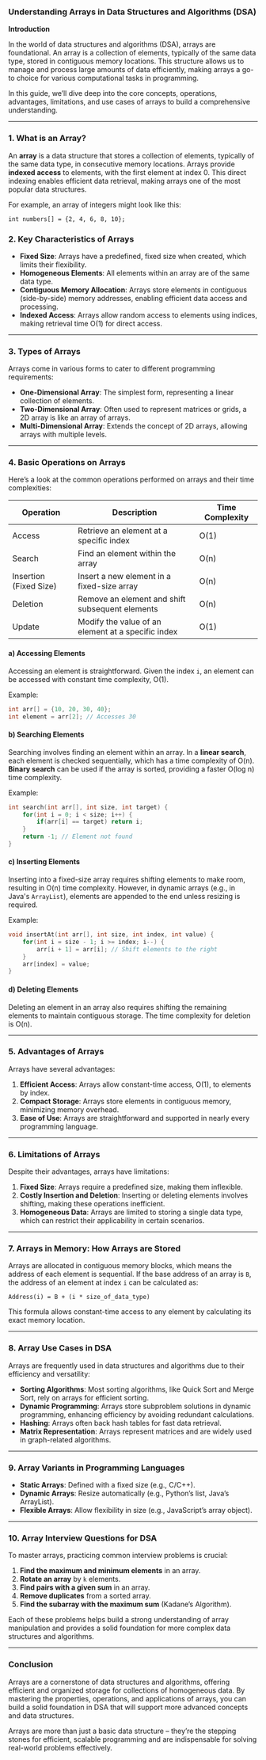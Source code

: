 ### Understanding Arrays in Data Structures and Algorithms (DSA)

**Introduction**

In the world of data structures and algorithms (DSA), arrays are foundational. An array is a collection of elements, typically of the same data type, stored in contiguous memory locations. This structure allows us to manage and process large amounts of data efficiently, making arrays a go-to choice for various computational tasks in programming.

In this guide, we’ll dive deep into the core concepts, operations, advantages, limitations, and use cases of arrays to build a comprehensive understanding.

---

### 1. What is an Array?

An **array** is a data structure that stores a collection of elements, typically of the same data type, in consecutive memory locations. Arrays provide **indexed access** to elements, with the first element at index 0. This direct indexing enables efficient data retrieval, making arrays one of the most popular data structures.

For example, an array of integers might look like this:

```
int numbers[] = {2, 4, 6, 8, 10};
```

### 2. Key Characteristics of Arrays

- **Fixed Size**: Arrays have a predefined, fixed size when created, which limits their flexibility.
- **Homogeneous Elements**: All elements within an array are of the same data type.
- **Contiguous Memory Allocation**: Arrays store elements in contiguous (side-by-side) memory addresses, enabling efficient data access and processing.
- **Indexed Access**: Arrays allow random access to elements using indices, making retrieval time O(1) for direct access.

---

### 3. Types of Arrays

Arrays come in various forms to cater to different programming requirements:

- **One-Dimensional Array**: The simplest form, representing a linear collection of elements.
- **Two-Dimensional Array**: Often used to represent matrices or grids, a 2D array is like an array of arrays.
- **Multi-Dimensional Array**: Extends the concept of 2D arrays, allowing arrays with multiple levels.

---

### 4. Basic Operations on Arrays

Here’s a look at the common operations performed on arrays and their time complexities:

| Operation            | Description                                         | Time Complexity |
|----------------------|-----------------------------------------------------|-----------------|
| Access               | Retrieve an element at a specific index             | O(1)            |
| Search               | Find an element within the array                    | O(n)            |
| Insertion (Fixed Size) | Insert a new element in a fixed-size array        | O(n)            |
| Deletion             | Remove an element and shift subsequent elements     | O(n)            |
| Update               | Modify the value of an element at a specific index  | O(1)            |

#### a) **Accessing Elements**

Accessing an element is straightforward. Given the index `i`, an element can be accessed with constant time complexity, O(1).

Example:
```cpp
int arr[] = {10, 20, 30, 40};
int element = arr[2]; // Accesses 30
```

#### b) **Searching Elements**

Searching involves finding an element within an array. In a **linear search**, each element is checked sequentially, which has a time complexity of O(n). **Binary search** can be used if the array is sorted, providing a faster O(log n) time complexity.

Example:
```cpp
int search(int arr[], int size, int target) {
    for(int i = 0; i < size; i++) {
        if(arr[i] == target) return i;
    }
    return -1; // Element not found
}
```

#### c) **Inserting Elements**

Inserting into a fixed-size array requires shifting elements to make room, resulting in O(n) time complexity. However, in dynamic arrays (e.g., in Java's `ArrayList`), elements are appended to the end unless resizing is required.

Example:
```cpp
void insertAt(int arr[], int size, int index, int value) {
    for(int i = size - 1; i >= index; i--) {
        arr[i + 1] = arr[i]; // Shift elements to the right
    }
    arr[index] = value;
}
```

#### d) **Deleting Elements**

Deleting an element in an array also requires shifting the remaining elements to maintain contiguous storage. The time complexity for deletion is O(n).

---

### 5. Advantages of Arrays

Arrays have several advantages:

1. **Efficient Access**: Arrays allow constant-time access, O(1), to elements by index.
2. **Compact Storage**: Arrays store elements in contiguous memory, minimizing memory overhead.
3. **Ease of Use**: Arrays are straightforward and supported in nearly every programming language.

---

### 6. Limitations of Arrays

Despite their advantages, arrays have limitations:

1. **Fixed Size**: Arrays require a predefined size, making them inflexible.
2. **Costly Insertion and Deletion**: Inserting or deleting elements involves shifting, making these operations inefficient.
3. **Homogeneous Data**: Arrays are limited to storing a single data type, which can restrict their applicability in certain scenarios.

---

### 7. Arrays in Memory: How Arrays are Stored

Arrays are allocated in contiguous memory blocks, which means the address of each element is sequential. If the base address of an array is `B`, the address of an element at index `i` can be calculated as:

```
Address(i) = B + (i * size_of_data_type)
```

This formula allows constant-time access to any element by calculating its exact memory location.

---

### 8. Array Use Cases in DSA

Arrays are frequently used in data structures and algorithms due to their efficiency and versatility:

- **Sorting Algorithms**: Most sorting algorithms, like Quick Sort and Merge Sort, rely on arrays for efficient sorting.
- **Dynamic Programming**: Arrays store subproblem solutions in dynamic programming, enhancing efficiency by avoiding redundant calculations.
- **Hashing**: Arrays often back hash tables for fast data retrieval.
- **Matrix Representation**: Arrays represent matrices and are widely used in graph-related algorithms.

---

### 9. Array Variants in Programming Languages

- **Static Arrays**: Defined with a fixed size (e.g., C/C++).
- **Dynamic Arrays**: Resize automatically (e.g., Python’s list, Java’s ArrayList).
- **Flexible Arrays**: Allow flexibility in size (e.g., JavaScript’s array object).

---

### 10. Array Interview Questions for DSA

To master arrays, practicing common interview problems is crucial:

1. **Find the maximum and minimum elements** in an array.
2. **Rotate an array** by `k` elements.
3. **Find pairs with a given sum** in an array.
4. **Remove duplicates** from a sorted array.
5. **Find the subarray with the maximum sum** (Kadane’s Algorithm).

Each of these problems helps build a strong understanding of array manipulation and provides a solid foundation for more complex data structures and algorithms.

---

### Conclusion

Arrays are a cornerstone of data structures and algorithms, offering efficient and organized storage for collections of homogeneous data. By mastering the properties, operations, and applications of arrays, you can build a solid foundation in DSA that will support more advanced concepts and data structures.

Arrays are more than just a basic data structure – they’re the stepping stones for efficient, scalable programming and are indispensable for solving real-world problems effectively.